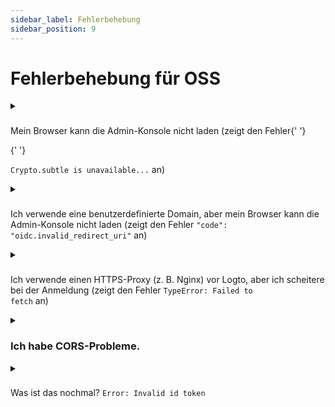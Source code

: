 ```yaml
---
sidebar_label: Fehlerbehebung
sidebar_position: 9
---
```


# Fehlerbehebung für OSS

<details>

<summary>

###

Mein Browser kann die Admin-Konsole nicht laden (zeigt den Fehler{' '}

{' '}

<code>Crypto.subtle is unavailable...</code> an)

</summary>

Die Admin-Konsole verwendet die [Web Crypto API](https://developer.mozilla.org/en-US/docs/Web/API/Web_Crypto_API), die [sichere Kontexte](https://developer.mozilla.org/en-US/docs/Web/Security/Secure_Contexts) erfordert, d. h. HTTPS oder HTTP mit `localhost`.

Wenn du HTTP mit einer IP-Adresse oder einer benutzerdefinierten Domain verwendest, kann der Browser die Admin-Konsole nicht laden.

</details>

<details>

<summary>

###

Ich verwende eine benutzerdefinierte Domain, aber mein Browser kann die Admin-Konsole nicht laden
(zeigt den Fehler <code>"code": "oidc.invalid_redirect_uri"</code> an)

</summary>

Wenn du eine benutzerdefinierte Domain anstelle von `localhost` verwendest, musst du die Umgebungsvariable `ENDPOINT` auf die Logto-URL setzen. Dies liegt an der strengen Anforderung der Redirect-URI in OIDC. Siehe [Konfiguration](/concepts/core-service/configuration/) für Details.

</details>

<details>

<summary>

###

Ich verwende einen HTTPS-Proxy (z. B. Nginx) vor Logto, aber ich scheitere bei der Anmeldung
(zeigt den Fehler <code>TypeError: Failed to fetch</code> an)

</summary>

- Stelle zunächst sicher, dass du die Node-Umgebungsvariable `TRUST_PROXY_HEADER` auf `true` gesetzt hast. Siehe [Konfiguration](/concepts/core-service/configuration/#using-a-https-proxy) für Details.
- Außerdem musst du den Header `X-Forwarded-Proto` in deiner Proxy-Konfiguration auf `https` setzen. Siehe [Vertrauen in TLS-Offloading-Proxies](https://github.com/panva/node-oidc-provider/blob/main/docs/README.md#trusting-tls-offloading-proxies) für Details.

</details>

<details>

<summary>

### Ich habe CORS-Probleme.

</summary>

- Wenn `ADMIN_ENDPOINT` nicht angegeben ist, wird `localhost:[admin-port]` in Logto für Cross-Origin Resource Sharing (CORS) zugelassen.
- Wenn `ADMIN_ENDPOINT` angegeben ist, werden nur Anfragen vom Ursprung von `ADMIN_ENDPOINT` zugelassen.

</details>

<details>

<summary>

###

Was ist das nochmal? <code>Error: Invalid id token</code>

</summary>

Wenn du nicht mit deinen Tokens durcheinander kommst, wird dies in den meisten Fällen durch eine Zeitabweichung zwischen deinem Server und dem Client verursacht. Synchronisiere die Zeit sowohl auf deinem Server als auch auf dem Client und versuche es erneut.

</details>
